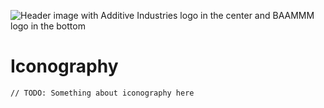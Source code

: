 
<Meta title="Design system/Iconography" />

<p>
	<img
		src="https://i.gyazo.com/afd3945f36445ebb977d4f48e21e08a9.png"
		alt="Header image with Additive Industries logo in the center and BAAMMM logo in the bottom"
	/>
</p>

# Iconography

`// TODO: Something about iconography here`

